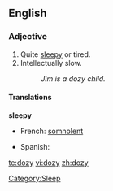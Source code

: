 ==English==

===Adjective===
{{en-adj|dozier|doziest}}

# Quite [[sleepy]] or tired.
# Intellectually slow.
#:''Jim is a dozy child.''

====Translations====
'''sleepy''' 
{{top}}
*French: [[somnolent]] {{m}}
{{mid}}
*Spanish: {{t|es|adormecido}}
{{bottom}}

[[Category:Sleep]]

[[te:dozy]]
[[vi:dozy]]
[[zh:dozy]]